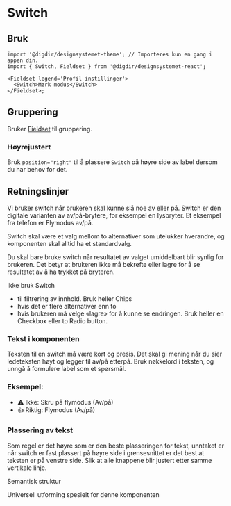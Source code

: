 


<Meta of={SwitchStories} />

# Switch

<Primary />
<Controls />

## Bruk

<Information text='token' />

```tsx
import '@digdir/designsystemet-theme'; // Importeres kun en gang i appen din.
import { Switch, Fieldset } from '@digdir/designsystemet-react';

<Fieldset legend='Profil instillinger'>
  <Switch>Mørk modus</Switch>
</Fieldset>;
```

## Gruppering

Bruker [Fieldset](/docs/felles-fieldset--docs) til gruppering.

<Canvas of={SwitchStories.FullWidth} />

### Høyrejustert

Bruk `position="right"` til å plassere `Switch` på høyre side av label dersom
du har behov for det.

<Canvas of={SwitchStories.FullWidthRight} />

## Retningslinjer

Vi bruker switch når brukeren skal kunne slå noe av eller på. Switch er den digitale varianten av av/på-brytere, for eksempel en lysbryter. Et eksempel fra telefon er Flymodus av/på.

Switch skal være et valg mellom to alternativer som utelukker hverandre, og komponenten skal alltid ha et standardvalg.

Du skal bare bruke switch når resultatet av valget umiddelbart blir synlig for brukeren. Det betyr at brukeren ikke må bekrefte eller lagre for å se resultatet av å ha trykket på bryteren.

Ikke bruk Switch

- til filtrering av innhold. Bruk heller Chips
- hvis det er flere alternativer enn to
- hvis brukeren må velge «lagre» for å kunne se endringen. Bruk heller en Checkbox eller to Radio button.

### Tekst i komponenten

Teksten til en switch må være kort og presis. Det skal gi mening når du sier ledeteksten høyt og legger til av/på etterpå. Bruk nøkkelord i teksten, og unngå å formulere label som et spørsmål.

### Eksempel:

- ⚠️ Ikke: Skru på flymodus (Av/på)
- 👍 Riktig: Flymodus (Av/på)

### Plassering av tekst

Som regel er det høyre som er den beste plasseringen for tekst, unntaket er når switch er fast plassert på høyre side i grensesnittet er det best at teksten er på venstre side. Slik at alle knappene blir justert etter samme vertikale linje.

Semantisk struktur

Universell utforming spesielt for denne komponenten
